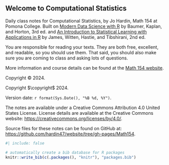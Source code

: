 ::: welcome
::: {.content-visible when-format="html"}
# Welcome to Computational Statistics {.unnumbered}
:::

\chapter*{}

\vfill

::: {.content-visible when-format="html"}
Daily class notes for Computational Statistics, by Jo Hardin, Math 154 at Pomona College.  Built on <a href = "https://mdsr-book.github.io/mdsr3e/" target = "_blank">Modern Data Science with R</a> by Baumer, Kaplan, and Horton, 3rd ed. and <a href = "https://www.statlearning.com/" target = "_blank">An Introduction to Statistical Learning with Applications in R</a> by James, Witten, Hastie, and Tibshirani, 2nd ed.

You are responsible for reading your texts. They are both free, excellent, and readable, so you should use them. That said, you should also make sure you are coming to class and asking lots of questions.

More information and course details can be found at the <a href = "https://m154-comp-stats.netlify.app/" target = "_blank">Math 154 website</a>.
:::

```{=html}
<!--
The book will always be available for free here. It is also available in PDF (for free or for the amount you choose to contribute) on Leanpub and in black&white paperback for purchase for $20.
<br><br>
<a href="https://leanpub.com/imstat" target="_blank"><img src="images/_icons/file.png" width="30px">&nbsp;<strong>Download PDF</strong></a>
<br>
<a href="https://www.openintro.org/go?id=ims1_bw_pb&referrer=/book/ims/online"><img src="images/_icons/book.png" width="30px">&nbsp;<strong>Purchase paperback</strong></a>
<br><br>
---
<br><br>
-->
```
::: {.content-visible when-format="html"}
Copyright © 2024.
:::

::: {.content-hidden unless-format="pdf"}
Copyright $\copyright$ 2024.
:::

Version date: `r format(Sys.Date(), "%B %d, %Y")`.

The notes are available under a Creative Commons Attribution 4.0 United States License.
License details are available at the Creative Commons website:
<a href = "https://creativecommons.org/licenses/by/4.0/" target = "_blank">https://creativecommons.org/licenses/by/4.0/</a>.

Source files for these notes can be found on GitHub at:
<a href = "https://github.com/hardin47/website/tree/gh-pages/Math154" target = "_blank">https://github.com/hardin47/website/tree/gh-pages/Math154</a>.
:::

```r
#| include: false

# automatically create a bib database for R packages
knitr::write_bib(c(.packages(), "knitr"), "packages.bib")
```
